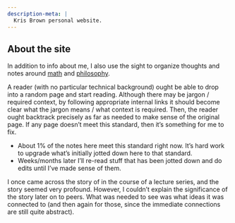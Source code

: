 ```yaml
---
description-meta: |
  Kris Brown personal website.
---
```



## About the site
In addition to info about me, I also use the sight to organize thoughts and notes around [math](math.qmd) and [philosophy](phil.qmd).

A reader (with no particular technical background) ought be able to drop into a random page and start reading. Although there may be jargon / required context, by following appropriate internal links it should become clear what the jargon means / what context is required. Then, the reader ought backtrack precisely as far as needed to make sense of the original page. If any page doesn't meet this standard, then it's something for me to fix.

- About 1% of the notes here meet this standard right now. It's hard work to upgrade what's initially jotted down here to that standard.
- Weeks/months later I'll re-read stuff that has been jotted down and do edits until I've made sense of them.

I once came across the story of \ref{tortoise|Achilles and the Tortoise|meta example} in the course of a lecture series, and the story seemed very profound. However, I couldn't explain the significance of the story later on to peers. What was needed to see was what ideas it was connected to (and then again for those, since the immediate connections are still quite abstract).